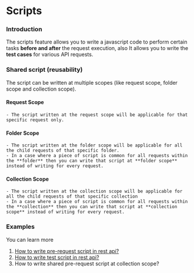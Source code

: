 # Scripts

### Introduction
The scripts feature allows you to write a javascript code to perform certain tasks **before and after** the request execution, also It allows you to write the **test cases** for various API requests.

### Shared script (reusability)
The script can be written at multiple scopes (like request scope, folder scope and collection scope).

#### **Request Scope** 
    - The script written at the request scope will be applicable for that specific request only.
#### **Folder Scope**
    - The script written at the folder scope will be applicable for all the child requests of that specific folder. 
    - In a case where a piece of script is common for all requests within the **folder** then you can write that script at **folder scope** instead of writing for every request.
#### **Collection Scope** 
    - The script written at the collection scope will be applicable for all the child requests of that specific collection
    - In a case where a piece of script is common for all requests within the **collection** then you can write that script at **collection scope** instead of writing for every request.

### Examples
You can learn more
1. [How to write pre-request script in rest api?](/rest-apis/pre-request-script)
2. [How to write test script in rest api?](rest-apis/tests-script)
3. How to write shared pre-request script at collection scope?